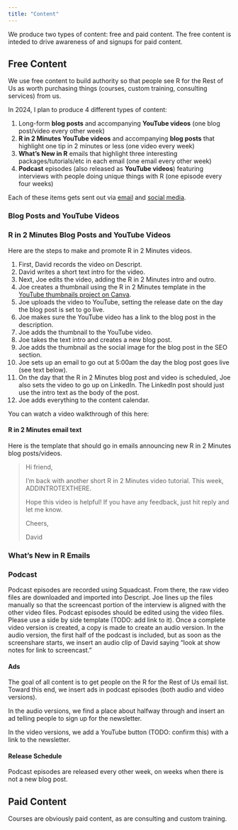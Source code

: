 ```yaml
---
title: "Content"
---
```


We produce two types of content: free and paid content. The free content is inteded to drive awareness of and signups for paid content. 

## Free Content

We use free content to build authority so that people see R for the Rest of Us as worth purchasing things (courses, custom training, consulting services) from us.

In 2024, I plan to produce 4 different types of content:

1. Long-form **blog posts** and accompanying **YouTube videos** (one blog post/video every other week)
2. **R in 2 Minutes YouTube videos** and accompanying **blog posts** that highlight one tip in 2 minutes or less (one video every week)
3. **What's New in R** emails that highlight three interesting packages/tutorials/etc in each email (one email every other week)
4. **Podcast** episodes (also released as **YouTube videos**) featuring interviews with people doing unique things with R (one episode every four weeks)

Each of these items gets sent out via [email](email-marketing.qmd) and [social media](social-media.qmd).

### Blog Posts and YouTube Videos

### R in 2 Minutes Blog Posts and YouTube Videos

Here are the steps to make and promote R in 2 Minutes videos.

1. First, David records the video on Descript.
1. David writes a short text intro for the video.
1. Next, Joe edits the video, adding the R in 2 Minutes intro and outro.
1. Joe creates a thumbnail using the R in 2 Minutes template in the [YouTube thumbnails project on Canva](https://www.canva.com/design/DAF9nXMmRH0/9wfI47oEUa20zFF20tcKGQ/edit?utm_content=DAF9nXMmRH0&utm_campaign=designshare&utm_medium=link2&utm_source=sharebutton).
1. Joe uploads the video to YouTube, setting the release date on the day the blog post is set to go live.
1. Joe makes sure the YouTube video has a link to the blog post in the description. 
1. Joe adds the thumbnail to the YouTube video.
1. Joe takes the text intro and creates a new blog post. 
1. Joe adds the thumbnail as the social image for the blog post in the SEO section. 
1. Joe sets up an email to go out at 5:00am the day the blog post goes live (see text below).
1. On the day that the R in 2 Minutes blog post and video is scheduled, Joe also sets the video to go up on LinkedIn. The LinkedIn post should just use the intro text as the body of the post.
1. Joe adds everything to the content calendar.

You can watch a video walkthrough of this here:

<div class="muse-video-player" data-video="T4iH2pe" data-links="0" data-logo="0" data-title="0" data-width="100%"></div><script src="https://muse.ai/static/js/embed-player.min.js"></script>

#### R in 2 Minutes email text

Here is the template that should go in emails announcing new R in 2 Minutes blog posts/videos.

> Hi friend,
> 
> I'm back with another short R in 2 Minutes video tutorial. This week, ADDINTROTEXTHERE.
> 
> Hope this video is helpful! If you have any feedback, just hit reply and let me know.
> 
> Cheers,
>
> David

### What's New in R Emails

### Podcast

Podcast episodes are recorded using Squadcast. From there, the raw video files are downloaded and imported into Descript. Joe lines up the files manually so that the screencast portion of the interview is aligned with the other video files. Podcast episodes should be edited using the video files. Please use a side by side template (TODO: add link to it). Once a complete video version is created, a copy is made to create an audio version. In the audio version, the first half of the podcast is included, but as soon as the screenshare starts, we insert an audio clip of David saying "look at show notes for link to screencast."

#### Ads

The goal of all content is to get people on the R for the Rest of Us email list. Toward this end, we insert ads in podcast episodes (both audio and video versions). 

In the audio versions, we find a place about halfway through and insert an ad telling people to sign up for the newsletter.

In the video versions, we add a YouTube button (TODO: confirm this) with a link to the newsletter.

#### Release Schedule

Podcast episodes are released every other week, on weeks when there is not a new blog post. 

## Paid Content

Courses are obviously paid content, as are consulting and custom training.